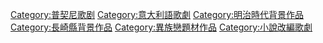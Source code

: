 [[Category:普契尼歌剧|Category:普契尼歌剧]]
[[Category:意大利語歌劇|Category:意大利語歌劇]]
[[Category:明治時代背景作品|Category:明治時代背景作品]]
[[Category:長崎縣背景作品|Category:長崎縣背景作品]]
[[Category:異族戀題材作品|Category:異族戀題材作品]]
[[Category:小說改編歌劇|Category:小說改編歌劇]]